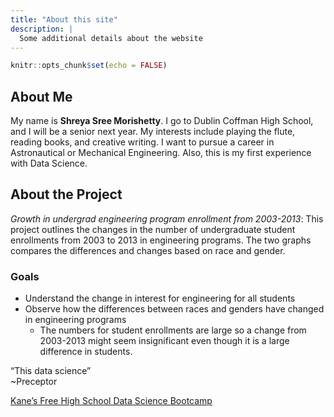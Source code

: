 ```yaml
---
title: "About this site"
description: |
  Some additional details about the website
---
```


```r
knitr::opts_chunk$set(echo = FALSE)
```


## About Me
My name is **Shreya Sree Morishetty**. I go to Dublin Coffman High School, and I will be a senior next year. My interests include playing the flute, reading books, and creative writing. I want to pursue a career in Astronautical or Mechanical Engineering. Also, this is my first experience with Data Science. 

## About the Project
*Growth in undergrad engineering program enrollment from 2003-2013*: This project outlines the changes in the number of undergraduate student enrollments from 2003 to 2013 in engineering programs. The two graphs compares the differences and changes based on race and gender.

### Goals
* Understand the change in interest for engineering for all students
* Observe how the differences between races and genders have changed in engineering programs
  + The numbers for student enrollments are large so a change from 2003-2013 might seem insignificant even though it is a large difference in students.
  
"This data science"  
~Preceptor

[Kane's Free High School Data Science Bootcamp](https://bootcamp.davidkane.info/)